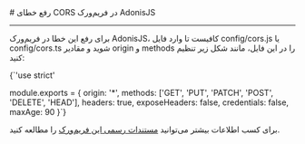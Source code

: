 

<Layout>
<Head>
<title>مستندات رفع خطای CORS در AdonisJS - لیارا</title>
<meta property="og:title" content="مستندات خدمات رایانش ابری لیارا" />
<meta property="og:description" content="مستندات مربوط به رفع خطای CORS در AdonisJS در پلتفرم NodeJS در لیارا"  />
</Head>
# رفع خطای CORS در فریم‌ورک AdonisJS
<hr className="mb-2" />

برای رفع این خطا در فریم‌ورک AdonisJS، کافیست تا وارد فایل <Important>config/cors.js</Important> یا <Important>config/cors.ts</Important> شوید و مقادیر <Important>origin</Important> و <Important>methods</Important> را در این فایل، مانند شکل زیر تنظیم کنید:
<div className="h-2" />
<div dir='ltr'>
    <Highlight className="bash">
        {`'use strict'

module.exports = {
  origin: '*',
  methods: ['GET', 'PUT', 'PATCH', 'POST', 'DELETE', 'HEAD'],
  headers: true,
  exposeHeaders: false,
  credentials: false,
  maxAge: 90
}`}
    </Highlight>
</div>
<div className="h-2" />
<Alert variant='success'>
<p>
برای کسب اطلاعات بیشتر می‌توانید <a href="https://docs.adonisjs.com/guides/security/cors" className="text-[#2196f3] ">مستندات رسمی این فریم‌ورک</a> را مطالعه کنید.
</p>
</Alert>
</Layout>